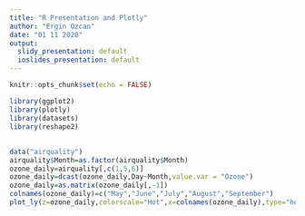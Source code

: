 ---
title: "R Presentation and Plotly"
author: "Ergin Ozcan"
date: "01 11 2020"
output:
  slidy_presentation: default
  ioslides_presentation: default
---

```{r setup, include=FALSE}
knitr::opts_chunk$set(echo = FALSE)
```



```{r, echo = TRUE}
library(ggplot2)
library(plotly)
library(datasets)
library(reshape2)
```

## 

```{r}
data("airquality") 
airquality$Month=as.factor(airquality$Month)
ozone_daily=airquality[,c(1,5,6)]
ozone_daily=dcast(ozone_daily,Day~Month,value.var = "Ozone") 
ozone_daily=as.matrix(ozone_daily[,-1])
colnames(ozone_daily)=c("May","June","July","August","September")
plot_ly(z=ozone_daily,colorscale="Hot",x=colnames(ozone_daily),type="heatmap",colorbar = list(title = "Ozone Levels (parts per billion)"))%>%layout(title = "Daily Ozone Levels in New York, May to September 1973", xaxis = list(title = "Month"),yaxis = list(title = "Day"))
```


